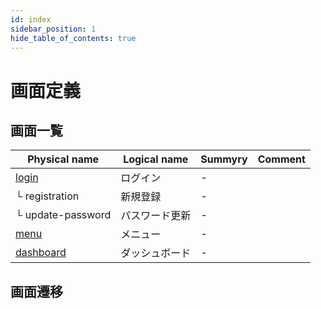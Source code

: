 ```yaml
---
id: index
sidebar_position: 1
hide_table_of_contents: true
---
```


# 画面定義
## 画面一覧

| Physical name              | Logical name   | Summyry | Comment |
| -------------------------- | -------------- | ------- | ------- |
| [login](login.mdx)         | ログイン       | -       |         |
| └ registration             | 新規登録       | -       |         |
| └ update-password          | パスワード更新 | -       |         |
| [menu](menu.mdx)           | メニュー       | -       |         |
| [dashboard](dashboard.mdx) | ダッシュボード | -       |         |

## 画面遷移
<TBD/>

